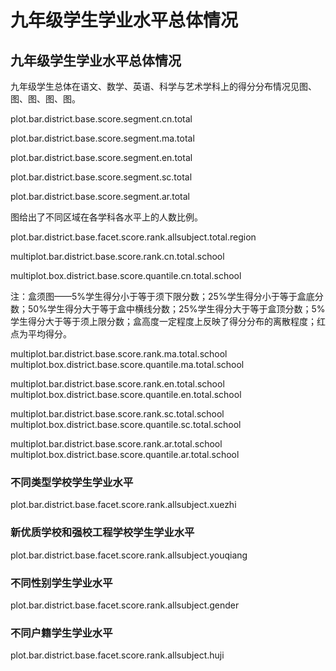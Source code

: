 <!--  chapter -->

\mytext

# 九年级学生学业水平总体情况

## 九年级学生学业水平总体情况　

九年级学生总体在语文、数学、英语、科学与艺术学科上的得分分布情况见图\ref{fig: `r gio.R$GetPlotTitle("plot.bar.district.base.score.segment.cn.total")`}、图\ref{fig: `r gio.R$GetPlotTitle("plot.bar.district.base.score.segment.ma.total")`}、图\ref{fig: `r gio.R$GetPlotTitle("plot.bar.district.base.score.segment.en.total")`}、图\ref{fig: `r gio.R$GetPlotTitle("plot.bar.district.base.score.segment.sc.total")`}、图\ref{fig: `r gio.R$GetPlotTitle("plot.bar.district.base.score.segment.ar.total")`}。

plot.bar.district.base.score.segment.cn.total

plot.bar.district.base.score.segment.ma.total

plot.bar.district.base.score.segment.en.total

plot.bar.district.base.score.segment.sc.total

plot.bar.district.base.score.segment.ar.total

图\ref{fig: `r gio.R$GetPlotTitle("plot.bar.district.base.facet.score.rank.allsubject.total.region")`}给出了不同区域在各学科各水平上的人数比例。

plot.bar.district.base.facet.score.rank.allsubject.total.region

\section{不同群体学生学业水平}

\subsection{各学校学生学业水平}

\subsubsection{各学校学生语文学业水平}

multiplot.bar.district.base.score.rank.cn.total.school

multiplot.box.district.base.score.quantile.cn.total.school

\mylist
注：盒须图——5\%学生得分小于等于须下限分数；25\%学生得分小于等于盒底分数；50\%学生得分大于等于盒中横线分数；25\%学生得分大于等于盒顶分数；5\%学生得分大于等于须上限分数；盒高度一定程度上反映了得分分布的离散程度；红点为平均得分。
\mytext


\subsubsection{各学校学生数学学业水平}

multiplot.bar.district.base.score.rank.ma.total.school
multiplot.box.district.base.score.quantile.ma.total.school

\subsubsection{各学校学生英语学业水平}

multiplot.bar.district.base.score.rank.en.total.school
multiplot.box.district.base.score.quantile.en.total.school

\subsubsection{各学校学生科学素养}

multiplot.bar.district.base.score.rank.sc.total.school
multiplot.box.district.base.score.quantile.sc.total.school

\subsubsection{各学校学生艺术素养}

multiplot.bar.district.base.score.rank.ar.total.school
multiplot.box.district.base.score.quantile.ar.total.school


### 不同类型学校学生学业水平

plot.bar.district.base.facet.score.rank.allsubject.xuezhi


### 新优质学校和强校工程学校学生学业水平

plot.bar.district.base.facet.score.rank.allsubject.youqiang


### 不同性别学生学业水平

plot.bar.district.base.facet.score.rank.allsubject.gender


### 不同户籍学生学业水平

plot.bar.district.base.facet.score.rank.allsubject.huji

\clearpage

<!--  end of chapter  -->
